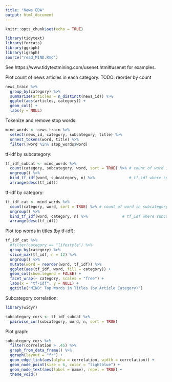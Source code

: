 ```yaml
---
title: "News EDA"
output: html_document
---
```


```r
knitr::opts_chunk$set(echo = TRUE)
```

```r
library(tidytext)
library(forcats)
library(ggraph)
library(igraph)
source("read_MIND.Rmd")
```

See https://www.tidytextmining.com/usenet.html#usenet for examples.

Plot count of news articles in each category. TODO: reorder by count

```r
news_train %>%
  group_by(category) %>%
  summarize(articles = n_distinct(news_id)) %>%
  ggplot(aes(articles, category)) +
  geom_col() +
  labs(y = NULL) 
```
Tokenize and remove stop words:

```r
mind_words <- news_train %>%
  select(news_id, category, subcategory, title) %>%
  unnest_tokens(word, title) %>%
  filter(!word %in% stop_words$word)
```

tf-idf by subcategory:

```r
tf_idf_subcat <- mind_words %>%
  count(category, subcategory, word, sort = TRUE) %>% # count of word in subcategory
  ungroup() %>%
  bind_tf_idf(word, subcategory, n) %>%               # tf_idf where subcategory is the doc
  arrange(desc(tf_idf))
```

tf-idf by category:

```r
tf_idf_cat <- mind_words %>%
  count(category, word, sort = TRUE) %>% # count of word in subcategory
  ungroup() %>%
  bind_tf_idf(word, category, n) %>%               # tf_idf where subcategory is the doc
  arrange(desc(tf_idf))
```

Plot top words in titles (by tf-idf):

```r
tf_idf_cat %>%
  #filter(category == "lifestyle") %>%
  group_by(category) %>%
  slice_max(tf_idf, n = 12) %>%
  ungroup() %>%
  mutate(word = reorder(word, tf_idf)) %>%
  ggplot(aes(tf_idf, word, fill = category)) +
  geom_col(show.legend = FALSE) +
  facet_wrap(~ category, scales = "free") +
  labs(x = "tf-idf", y = NULL) + 
  ggtitle("MIND: Top Words in Titles (by Article Category)")
```
Subcategory correlation:

```r
library(widyr)

subcategory_cors <- tf_idf_subcat %>%
  pairwise_cor(subcategory, word, n, sort = TRUE)
```

Plot graph:

```r
subcategory_cors %>%
  filter(correlation > .45) %>%
  graph_from_data_frame() %>%
  ggraph(layout = "fr") +
  geom_edge_link(aes(alpha = correlation, width = correlation)) +
  geom_node_point(size = 6, color = "lightblue") +
  geom_node_text(aes(label = name), repel = TRUE) +
  theme_void()
```

